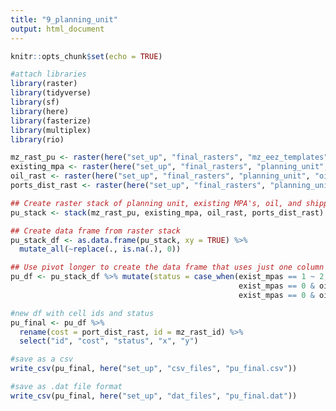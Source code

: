 ```yaml
---
title: "9_planning_unit"
output: html_document
---
```


```r
knitr::opts_chunk$set(echo = TRUE)
```

```r

#attach libraries
library(raster)
library(tidyverse)
library(sf)
library(here)
library(fasterize)
library(multiplex)
library(rio)
```

```r
mz_rast_pu <- raster(here("set_up", "final_rasters", "mz_eez_templates","mz_rast_id.tif"))
existing_mpa <- raster(here("set_up", "final_rasters", "planning_unit", "exist_mpas.tif"))
oil_rast <- raster(here("set_up", "final_rasters", "planning_unit", "oil_rigs.tif"))
ports_dist_rast <- raster(here("set_up", "final_rasters", "planning_unit", "port_dist_rast.tif")) 

```

```r
## Create raster stack of planning unit, existing MPA's, oil, and shipping lanes
pu_stack <- stack(mz_rast_pu, existing_mpa, oil_rast, ports_dist_rast)

## Create data frame from raster stack
pu_stack_df <- as.data.frame(pu_stack, xy = TRUE) %>%
  mutate_all(~replace(., is.na(.), 0))

## Use pivot longer to create the data frame that uses just one column 'Status' to indicate which planning units are longed in or out
pu_df <- pu_stack_df %>% mutate(status = case_when(exist_mpas == 1 ~ 2,
                                                   exist_mpas == 0 & oil_rigs == 0 ~ 0,
                                                   exist_mpas == 0 & oil_rigs == 1 ~ 3))

#new df with cell ids and status
pu_final <- pu_df %>% 
  rename(cost = port_dist_rast, id = mz_rast_id) %>% 
  select("id", "cost", "status", "x", "y")

#save as a csv
write_csv(pu_final, here("set_up", "csv_files", "pu_final.csv"))

#save as .dat file format
write_csv(pu_final, here("set_up", "dat_files", "pu_final.dat"))



```
